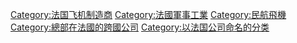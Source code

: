 {{Catnav|頁面分類|人类社会|社会科学|军事学|军事工业}}
{{Catnav|頁面分類|人类社会|交通|航空|航空飞行器|航空器種類|飛機|民航飛機}}

{{Catmore}}

[[Category:法国飞机制造商|Category:法国飞机制造商]]
[[Category:法國軍事工業|Category:法國軍事工業]]
[[Category:民航飛機|Category:民航飛機]]
[[Category:總部在法國的跨國公司|Category:總部在法國的跨國公司]]
[[Category:以法国公司命名的分类|Category:以法国公司命名的分类]]